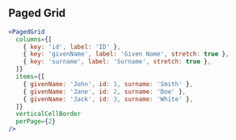 
## Paged Grid

```jsx live={true}
<PagedGrid
  columns={[
    { key: 'id', label: 'ID' },
    { key: 'givenName', label: 'Given Name', stretch: true },
    { key: 'surname', label: 'Surname', stretch: true },
  ]}
  items={[
    { givenName: 'John', id: 1, surname: 'Smith' },
    { givenName: 'Jane', id: 2, surname: 'Doe' },
    { givenName: 'Jack', id: 3, surname: 'White' },
  ]}
  verticalCellBorder
  perPage={2}
/>
```

<Props componentName="PagedGrid" />

